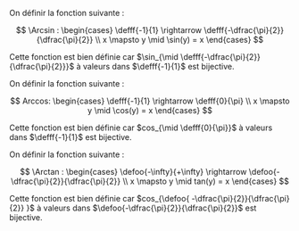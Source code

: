 

<Item type='definition' titre='Arcsin' searchDesc="fonction réciproque trigonométrique">

On définir la fonction suivante :

$$
\Arcsin : 
\begin{cases}
	\defff{-1}{1} \rightarrow \defff{-\dfrac{\pi}{2}}{\dfrac{\pi}{2}}
	\\
	x \mapsto y  \mid \sin(y) = x 
\end{cases}
$$

Cette fonction est bien définie car $\sin_{\mid \defff{-\dfrac{\pi}{2}}{\dfrac{\pi}{2}}}$ à valeurs dans $\defff{-1}{1}$ est bijective.
</Item> 



<Item type='definition' titre='Arccos' searchDesc="fonction réciproque trigonométrique">

On définir la fonction suivante :

$$
Arccos: 
\begin{cases}
	\defff{-1}{1} \rightarrow \defff{0}{\pi}
	\\
	x \mapsto y  \mid \cos(y) = x 
\end{cases}
$$

Cette fonction est bien définie car $cos_{\mid \defff{0}{\pi}}$ à valeurs dans $\defff{-1}{1}$ est bijective.
</Item> 


<Item type='definition' titre='Arctan' searchDesc="fonction réciproque trigonométrique">

On définir la fonction suivante :

$$
\Arctan : 
\begin{cases}
	\defoo{-\infty}{+\infty} \rightarrow \defoo{-\dfrac{\pi}{2}}{\dfrac{\pi}{2}}
	\\ 
	x \mapsto y  \mid tan(y) = x 
\end{cases}
$$

Cette fonction est bien définie car $cos_{\defoo{ -\dfrac{\pi}{2}}{\dfrac{\pi}{2}} }$ à valeurs dans $\defoo{-\dfrac{\pi}{2}}{\dfrac{\pi}{2}}$ est bijective.
</Item> 


